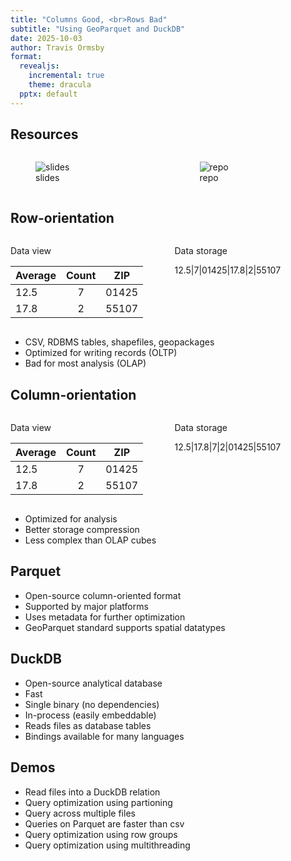 ```yaml
---
title: "Columns Good, <br>Rows Bad"
subtitle: "Using GeoParquet and DuckDB"
date: 2025-10-03
author: Travis Ormsby
format: 
  revealjs:
    incremental: true
    theme: dracula
  pptx: default
---
```


## Resources

:::: {.columns}
::: {.column width="50%"}
![slides](images/slides.png)
:::

::: {.column width="50%"}
![repo](images/repo.png)
:::
::::


## Row-orientation
:::: {.columns}

::: {.column width="50%"}
Data view

|Average|Count|ZIP|
|---|:---:|---|
|12.5|7|01425|
|17.8|2|55107|
:::

::: {.column width="50%" .fragment}
Data storage

12.5|7|01425|17.8|2|55107
:::
::::

- CSV, RDBMS tables, shapefiles, geopackages
- Optimized for writing records (OLTP)
- Bad for most analysis (OLAP)

## Column-orientation
:::: {.columns}

::: {.column width="50%"}
Data view

|Average|Count|ZIP|
|---|:---:|---|
|12.5|7|01425|
|17.8|2|55107|
:::

::: {.column width="50%" .fragment}
Data storage

12.5|17.8|7|2|01425|55107
:::
::::


- Optimized for analysis
- Better storage compression
- Less complex than OLAP cubes

## Parquet
- Open-source column-oriented format
- Supported by major platforms
- Uses metadata for further optimization
- GeoParquet standard supports spatial datatypes

## DuckDB
- Open-source analytical database
- Fast
- Single binary (no dependencies)
- In-process (easily embeddable)
- Reads files as database tables
- Bindings available for many languages

## Demos
::: {.nonincremental}
- Read files into a DuckDB relation
- Query optimization using partioning
- Query across multiple files
- Queries on Parquet are faster than csv
- Query optimization using row groups
- Query optimization using multithreading
:::